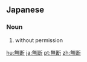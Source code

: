==Japanese==
{{ja-kanjitab|む|だん|yomi=o}}

===Noun===
{{ja-noun|むだん|kyu=無斷}}

# without permission

[[hu:無断]]
[[ja:無断]]
[[pt:無断]]
[[zh:無断]]
